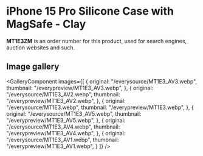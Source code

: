 
# iPhone 15 Pro Silicone Case with MagSafe - Clay

<Callout type='info' emoji='👉🏻'>**MT1E3ZM** is an order number for this product, used for search engines, auction websites and such.</Callout>

## Image gallery

<GalleryComponent
    images={[
      {
        original: "/everysource/MT1E3_AV3.webp",
        thumbnail: "/everypreview/MT1E3_AV3.webp",
      },
      {
        original: "/everysource/MT1E3_AV2.webp",
        thumbnail: "/everypreview/MT1E3_AV2.webp",
      },
      {
        original: "/everysource/MT1E3.webp",
        thumbnail: "/everypreview/MT1E3.webp",
      },
      {
        original: "/everysource/MT1E3_AV5.webp",
        thumbnail: "/everypreview/MT1E3_AV5.webp",
      },
      {
        original: "/everysource/MT1E3_AV4.webp",
        thumbnail: "/everypreview/MT1E3_AV4.webp",
      },
      {
        original: "/everysource/MT1E3_AV1.webp",
        thumbnail: "/everypreview/MT1E3_AV1.webp",
      }
    ]}
  />
